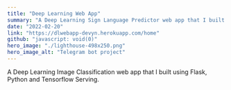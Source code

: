 ```yaml
---
title: "Deep Learning Web App"
summary: "A Deep Learning Sign Language Predictor web app that I built using Flask, Python and Tensorflow Serving."
date: "2022-02-20"
link: "https://dlwebapp-devyn.herokuapp.com/home"
github: "javascript: void(0)"
hero_image: "./lighthouse-498x250.png"
hero_image_alt: "Telegram bot project"
---
```

A Deep Learning Image Classification web app that I built using Flask, Python and Tensorflow Serving.